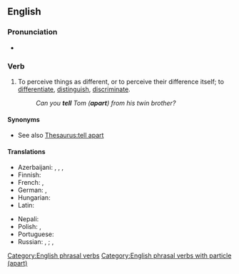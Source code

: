 ==English==

===Pronunciation===
* {{audio|en|En-au-tell apart.ogg|Audio (AU)}}

===Verb===
{{en-verb|tell<,,told> apart}}

# {{lb|en|idiomatic}} To perceive things as different, or to perceive their difference itself; to [[differentiate]], [[distinguish]], [[discriminate]].
#: {{ux|en|They are identical twins, and if they dress the same, everybody has trouble '''telling''' them '''apart'''.}}
#: ''Can you '''tell''' Tom ('''apart''') from his twin brother?''

====Synonyms====
* See also [[Thesaurus:tell apart]]

====Translations====
{{trans-top|to distinguish}}
* Azerbaijani: {{t|az|fərqləndirmək}}, {{t+|az|ayırmaq}}, {{t|az|ayırd etmək}}, {{t+|az|seçmək}}
* Finnish: {{t+|fi|erottaa}}
* French: {{t+|fr|distinguer}}, {{t+|fr|différencier}}
* German: {{t+|de|auseinanderhalten}}, {{t+|de|unterscheiden}}
* Hungarian: {{t+|hu|megkülönböztet}}
* Latin: {{t|la|internoscō}}
{{trans-mid}}
* Nepali: {{t|ne|छुट्ट्याउनु}}
* Polish: {{t+|pl|rozróżniać|impf}}, {{t+|pl|rozróżnić|pf}}
* Portuguese: {{t+|pt|distinguir}}
* Russian: {{t+|ru|различа́ть|impf}}, {{t+|ru|различи́ть|pf}}; {{t+|ru|отлича́ть|impf}}, {{t+|ru|отличи́ть|pf}}
{{trans-bottom}}

[[Category:English phrasal verbs]]
[[Category:English phrasal verbs with particle (apart)]]